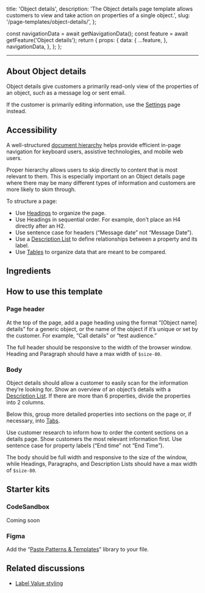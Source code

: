   title: 'Object details',
  description:
    'The Object details page template allows customers to view and take action on properties of a single object.',
  slug: '/page-templates/object-details/',
};



  const navigationData = await getNavigationData();
  const feature = await getFeature('Object details');
  return {
    props: {
      data: {
        ...feature,
      },
      navigationData,
    },
  };
};

<content>

<NormalizedPatternHeader
  description={meta.description}
  name={meta.title}
  data={props.data}
  categoryRoute={SidebarCategoryRoutes.PAGE_TEMPLATES}
/>
</content>

---

<contentwrapper>

<PageAside data={mdxHeadings} />

<content>

<StoryPreview
  title="Object details page template"
  storyID="website-pagetemplateexamples--full-object-details-example"
  code={FullObjectDetailsExample}
/>

## About Object details

Object details give customers a primarily read-only view of the properties of an object, such as a message log or sent email.

If the customer is primarily editing information, use the [Settings](/page-templates/settings) page instead.

## Accessibility

A well-structured [document hierarchy](https://www.w3.org/WAI/tutorials/page-structure/) helps provide efficient in-page navigation for keyboard users, assistive technologies, and mobile web users.

Proper hierarchy allows users to skip directly to content that is most relevant to them. This is especially important on an Object details page where there may be many different types of information and customers are more likely to skim through.

To structure a page:

- Use [Headings](/components/heading) to organize the page.
- Use Headings in sequential order. For example, don’t place an H4 directly after an H2.
- Use sentence case for headers (“Message date” not “Message Date”).
- Use a [Description List](/components/description-list) to define relationships between a property and its label.
- Use [Tables](/components/table) to organize data that are meant to be compared.

## Ingredients

<ObjectDetailsIngredients />

## How to use this template

<StoryPreview
  title="Object details page template"
  storyID="website-pagetemplateexamples--default-object-details-example"
  code={DefaultObjectDetailsExample}
/>

### Page header

At the top of the page, add a page heading using the format “[Object name] details” for a generic object, or the name of the object if it’s unique or set by the customer. For example, “Call details” or “test audience.”

The full header should be responsive to the width of the browser window. Heading and Paragraph should have a max width of `$size-80`.

### Body

Object details should allow a customer to easily scan for the information they’re looking for. Show an overview of an object’s details with a [Description List](/components/description-list). If there are more than 6 properties, divide the properties into 2 columns.

Below this, group more detailed properties into sections on the page or, if necessary, into [Tabs](/components/tabs).

Use customer research to inform how to order the content sections on a details page. Show customers the most relevant information first. Use sentence case for property labels (“End time” not “End Time”).

The body should be full width and responsive to the size of the window, while Headings, Paragraphs, and Description Lists should have a max width of `$size-80`.

## Starter kits

### CodeSandbox

Coming soon

### Figma

Add the “[Paste Patterns & Templates](https://www.figma.com/file/S4z0Kqjb9AYosnkRQldLte/Paste-Patterns-%26-Templates?type=design&node-id=1-4&mode=design&t=dC1B5k0lVIB0JIuX-0)” library to your file.

## Related discussions

- [Label Value styling](https://github.com/twilio-labs/paste/discussions/528)

</content>

</contentwrapper>
